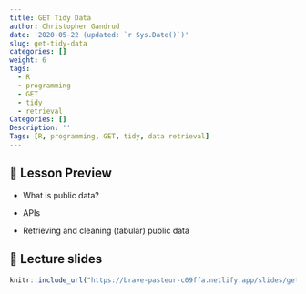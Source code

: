 ```yaml
---
title: GET Tidy Data
author: Christopher Gandrud
date: '2020-05-22 (updated: `r Sys.Date()`)'
slug: get-tidy-data
categories: []
weight: 6
tags:
  - R
  - programming
  - GET
  - tidy
  - retrieval
Categories: []
Description: ''
Tags: [R, programming, GET, tidy, data retrieval]
---
```


## 📝 Lesson Preview

- What is public data?

- APIs

- Retrieving and cleaning (tabular) public data

## 📣 Lecture slides

```r
knitr::include_url("https://brave-pasteur-c09ffa.netlify.app/slides/get-tidy-data")
```